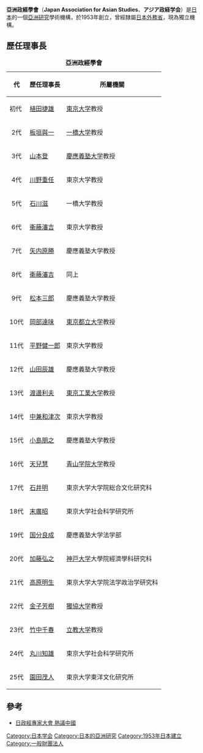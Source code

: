 {{expand|time=2015-09-14T15:08:53+00:00}}
'''亞洲政經學會'''（'''Japan Association for Asian Studies'''、'''アジア政経学会'''）是[[日本|日本]]的一個[[亞洲研究|亞洲研究]]學術機構，於1953年創立，曾經隸屬[[日本外務省|日本外務省]]，現為獨立機構。

== 歷任理事長 ==
{| class="wikitable" style="vertical-align:top"
|+'''亞洲政經學會'''
!代!!歷任理事長!!所屬機關
|-
|初代||[[植田捷雄|植田捷雄]]||[[東京大学|東京大学]]教授
|-
|style="text-align:center"|2代||[[板垣與一|板垣與一]]||[[一橋大学|一橋大学]]教授
|-
|style="text-align:center"|3代||[[山本登|山本登]]||[[慶應義塾大学|慶應義塾大学]]教授
|-
|style="text-align:center"|4代||[[川野重任|川野重任]]||東京大学教授
|-
|style="text-align:center"|5代||[[石川滋|石川滋]]||一橋大学教授
|-
|style="text-align:center"|6代||[[衞藤瀋吉|衞藤瀋吉]]||東京大学教授
|-
|style="text-align:center"|7代||[[矢内原勝|矢内原勝]]||慶應義塾大学教授
|-
|style="text-align:center"|8代||[[衞藤瀋吉|衞藤瀋吉]]||同上
|-
|style="text-align:center"|9代||[[松本三郎|松本三郎]]||慶應義塾大学教授
|-
|style="text-align:center"|10代||[[岡部達味|岡部達味]]||[[東京都立大学|東京都立大学]]教授
|-
|style="text-align:center"|11代||[[平野健一郎|平野健一郎]]||東京大学教授
|-
|style="text-align:center"|12代||[[山田辰雄_(政治学者)|山田辰雄]]||慶應義塾大学教授
|-
|style="text-align:center"|13代||[[渡邊利夫|渡邊利夫]]||[[東京工業大学|東京工業大学]]教授
|-
|style="text-align:center"|14代||[[中兼和津次|中兼和津次]]||東京大学教授
|-
|style="text-align:center"|15代||[[小島朋之|小島朋之]]||慶應義塾大学教授
|-
|style="text-align:center"|16代||[[天兒慧|天兒慧]]||[[青山学院大学|青山学院大学]]教授
|-
|style="text-align:center"|17代||[[石井明|石井明]]||東京大学大学院総合文化研究科
|-
|style="text-align:center"|18代||[[末廣昭|末廣昭]]||東京大学社会科学研究所
|-
|style="text-align:center"|19代||[[国分良成|国分良成]]||慶應義塾大学法学部
|-
|style="text-align:center"|20代||[[加藤弘之_(經濟學家)|加藤弘之]]||[[神戸大学|神戸大学]]大學院經濟學科研究科
|-
|style="text-align:center"|21代||[[高原明生|高原明生]]||東京大学大学院法学政治学研究科
|-
|style="text-align:center"|22代||[[金子芳樹|金子芳樹]]||[[獨協大学|獨協大学]]教授
|-
|style="text-align:center"|23代||[[竹中千春|竹中千春]]||[[立教大学|立教大学]]教授
|-
|style="text-align:center"|24代||[[丸川知雄|丸川知雄]]||東京大学社会科学研究所 
|-
|style="text-align:center"|25代||[[園田茂人|園田茂人]]||東京大学東洋文化研究所
|}

==參考==
*[http://news.takungpao.com/world/exclusive/2013-06/1695848.html 日政經專家大會 熱議中國] {{Wayback|url=http://news.takungpao.com/world/exclusive/2013-06/1695848.html |date=20160304090931 }}

{{Authority control}}
[[Category:日本学会|Category:日本学会]]
[[Category:日本的亞洲研究|Category:日本的亞洲研究]]
[[Category:1953年日本建立|Category:1953年日本建立]]
[[Category:一般財團法人|Category:一般財團法人]]